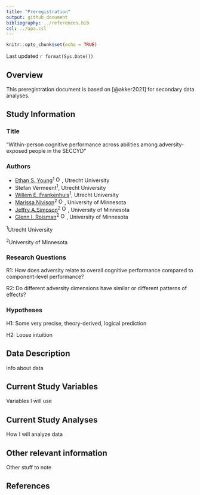 ```yaml
---
title: "Preregistration"
output: github_document
bibliography: ../references.bib
csl: ../apa.csl
---
```


```r
knitr::opts_chunk$set(echo = TRUE)
```

Last updated `r format(Sys.Date())`

## Overview

This preregistration document is based on [\@akker2021] for secondary data analyses.

## Study Information

### Title

"Within-person cognitive performance across abilities among adversity-exposed people in the SECCYD"

### Authors

-   [Ethan S. Young](https://www.ethan-young.com/)<sup>1</sup> [<img src="https://info.orcid.org/wp-content/uploads/2019/11/orcid_16x16.png" alt="ORCID logo" width="16" height="16"/>](https://orcid.org/0000-0002-8232-0184), Utrecht University
-   Stefan Vermeent<sup>1</sup>, Utrecht University
-   [Willem E. Frankenhuis](http://www.willem.maartenfrankenhuis.nl/)<sup>1</sup>, Utrecht University
-   [Marissa Nivison](https://icd.umn.edu/people/nivis004/)<sup>2</sup> [<img src="https://info.orcid.org/wp-content/uploads/2019/11/orcid_16x16.png" alt="ORCID logo" width="16" height="16"/>](https://orcid.org/0000-0002-9436-722X), University of Minnesota
-   [Jeffry A.Simpson](https://cla.umn.edu/about/directory/profile/simps108)<sup>2</sup> [<img src="https://info.orcid.org/wp-content/uploads/2019/11/orcid_16x16.png" alt="ORCID logo" width="16" height="16"/>](https://orcid.org/0000-0003-1899-2493), University of Minnesota
-   [Glenn I. Roisman](https://icd.umn.edu/people/roism001/)<sup>2</sup> [<img src="https://info.orcid.org/wp-content/uploads/2019/11/orcid_16x16.png" alt="ORCID logo" width="16" height="16"/>](https://orcid.org/0000-0002-6941-6560), University of Minnesota

<sup>1</sup>Utrecht University

<sup>2</sup>University of Minnesota

### Research Questions

R1: How does adversity relate to overall cognitive performance compared to component-level performance?

R2: Do different adversity dimensions have similar or different patterns of effects?

### Hypotheses

H1: Some very precise, theory-derived, logical prediction

H2: Loose intuition

## Data Description

info about data

## Current Study Variables

Variables I will use

## Current Study Analyses

How I will analyze data

## Other relevant information

Other stuff to note

## References

